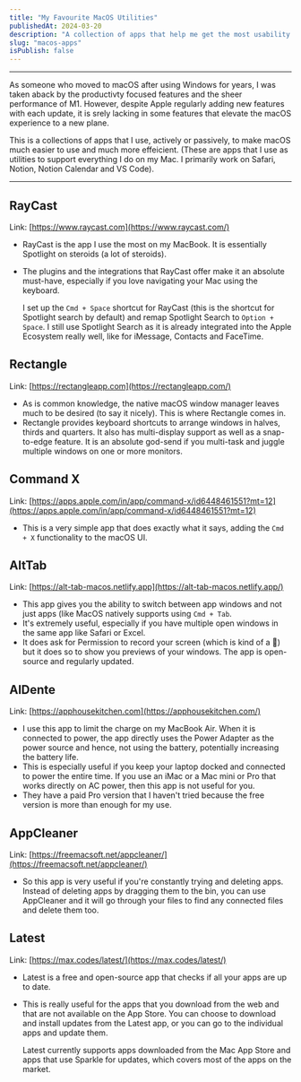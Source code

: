 ```yaml
---
title: "My Favourite MacOS Utilities"
publishedAt: 2024-03-20
description: "A collection of apps that help me get the most usability out of my MacBook."
slug: "macos-apps"
isPublish: false
---
```


---

As someone who moved to macOS after using Windows for years, I was taken aback by the productivty focused features and the sheer performance of M1. However, despite Apple regularly adding new features with each update, it is srely lacking in some features that elevate the macOS experience to a new plane.  

This is a collections of apps that I use, actively or passively, to make macOS much easier to use and much more effeicient. (These are apps that I use as utilities to support everything I do on my Mac. I primarily work on Safari, Notion, Notion Calendar and VS Code).

---
## RayCast

Link: [https://www.raycast.com](https://www.raycast.com/)

- RayCast is the app I use the most on my MacBook. It is essentially Spotlight on steroids (a lot of steroids).
- The plugins and the integrations that RayCast offer make it an absolute must-have, especially if you love navigating your Mac using the keyboard.
    
    I set up the `Cmd + Space` shortcut for RayCast (this is the shortcut for Spotlight search by default) and remap Spotlight Search to `Option + Space`. I still use Spotlight Search as it is already integrated into the Apple Ecosystem really well, like for iMessage, Contacts and FaceTime.
    

## Rectangle

Link: [https://rectangleapp.com](https://rectangleapp.com/)

- As is common knowledge, the native macOS window manager leaves much to be desired (to say it nicely). This is where Rectangle comes in.
- Rectangle provides keyboard shortcuts to arrange windows in halves, thirds and quarters. It also has multi-display support as well as a snap-to-edge feature. It is an absolute god-send if you multi-task and juggle multiple windows on one or more monitors.

## Command X

Link: [https://apps.apple.com/in/app/command-x/id6448461551?mt=12](https://apps.apple.com/in/app/command-x/id6448461551?mt=12)

- This is a very simple app that does exactly what it says, adding the `Cmd + X` functionality to the macOS UI.

## AltTab

Link: [https://alt-tab-macos.netlify.app](https://alt-tab-macos.netlify.app/)

- This app gives you the ability to switch between app windows and not just apps (like MacOS natively supports using `Cmd + Tab`.
- It's extremely useful, especially if you have multiple open windows in the same app like Safari or Excel.
- It does ask for Permission to record your screen (which is kind of a 🚩) but it does so to show you previews of your windows. The app is open-source and regularly updated.

## AlDente

Link: [https://apphousekitchen.com](https://apphousekitchen.com/)

- I use this app to limit the charge on my MacBook Air. When it is connected to power, the app directly uses the Power Adapter as the power source and hence, not using the battery, potentially increasing the battery life.
- This is especially useful if you keep your laptop docked and connected to power the entire time. If you use an iMac or a Mac mini or Pro that works directly on AC power, then this app is not useful for you.
- They have a paid Pro version that I haven't tried because the free version is more than enough for my use.

## AppCleaner

Link: [https://freemacsoft.net/appcleaner/](https://freemacsoft.net/appcleaner/)

- So this app is very useful if you're constantly trying and deleting apps. Instead of deleting apps by dragging them to the bin, you can use AppCleaner and it will go through your files to find any connected files and delete them too.

## Latest

Link: [https://max.codes/latest/](https://max.codes/latest/)

- Latest is a free and open-source app that checks if all your apps are up to date.
- This is really useful for the apps that you download from the web and that are not available on the App Store. You can choose to download and install updates from the Latest app, or you can go to the individual apps and update them.
    
    Latest currently supports apps downloaded from the Mac App Store and apps that use Sparkle for updates, which covers most of the apps on the market.